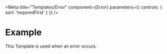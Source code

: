 
<Meta
  title="Templates/Error"
  component={Error}
  parameters={{
    controls: { sort: 'requiredFirst' }
  }}
/>

# Example

This Template is used when an error occurs.

<Canvas>
  <Story story={stories.Default} />
</Canvas>
